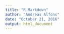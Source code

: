 ```yaml
---
title: "R Markdown"
author: "Andreas Alfons"
date: "October 21, 2016"
output: html_document
---
```


